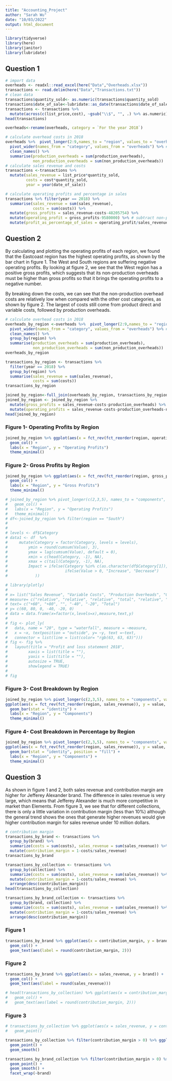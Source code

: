 ```yaml
---
title: "Accounting_Project"
author: "Sarah Wu"
date: "10/03/2022"
output: html_document
---
```


```r
library(tidyverse)
library(here)
library(janitor)
library(lubridate)
```

## Question 1

```r
# import data
overheads <- readxl::read_excel(here("Data","Overheads.xlsx"))
transactions <- read.delim(here("Data","Transactions.txt"))
# clean data
transactions$quantity_sold<- as.numeric(transactions$quantity_sold)
transactions$date_of_sale<-lubridate::as_date(transactions$date_of_sale, format = '%d/%m/%Y') 
transactions <- transactions %>% 
  mutate(across(c(list_price,cost), ~gsub("\\$", "", .) %>% as.numeric))
head(transactions)

overheads<-rename(overheads, category = `For the year 2018`)

# calculate overhead costs in 2018
overheads %>%  pivot_longer(2:9,names_to = "region", values_to = "overheads") %>% 
  pivot_wider(names_from = "category", values_from = "overheads") %>% #separate production and non-production costs in different columns
  clean_names() %>% 
  summarise(production_overheads = sum(production_overheads), 
            non_production_overheads = sum(non_production_overheads))  #summing up
# calculate sales revenue and costs
transactions <-transactions %>% 
  mutate(sales_revenue = list_price*quantity_sold, 
         costs = cost*quantity_sold,
         year = year(date_of_sale))

# calculate operating profits and percentage in sales
transactions %>% filter(year == 2018) %>% 
  summarise(sales_revenue = sum(sales_revenue), 
            costs = sum(costs)) %>% 
  mutate(gross_profits = sales_revenue-costs-48205754) %>% 
  mutate(operating_profit = gross_profits-9580000) %>% # subtract non-production overhead costs
  mutate(profit_as_percentage_of_sales = operating_profit/sales_revenue)
```

## Question 2

By calculating and plotting the operating profits of each region, we found that the Eastcoast region has the highest operating profits, as shown by the bar chart in figure 1. The West and South regions are suffering negative operating profits. By looking at figure 2, we see that the West region has a positive gross profits, which suggests that its non-production overheads must be higher than gross profits so that it brings the operating profits to a negative number.

By breaking down the costs, we can see that the non-production overhead costs are relatively low when compared with the other cost categories, as shown by figure 2. The largest of costs still come from product direct and variable costs, followed by production overheads.

```r

# calculate overhead costs in 2018
overheads_by_region <-overheads %>%  pivot_longer(2:9,names_to = "region", values_to = "overheads") %>% 
  pivot_wider(names_from = "category", values_from = "overheads") %>% #separate production and non-production costs in different columns
  clean_names() %>% 
  group_by(region) %>% 
  summarise(production_overheads = sum(production_overheads), 
            non_production_overheads = sum(non_production_overheads))  #summing up overhead costs across all regions
overheads_by_region

transactions_by_region <- transactions %>% 
  filter(year == 2018) %>% 
  group_by(region) %>% 
  summarise(sales_revenue = sum(sales_revenue), 
            costs = sum(costs))
transactions_by_region

joined_by_region<-full_join(overheads_by_region, transactions_by_region, by = "region")
joined_by_region <- joined_by_region %>% 
  mutate(gross_profits = sales_revenue-costs-production_overheads) %>% 
  mutate(operating_profits = sales_revenue-costs-production_overheads-non_production_overheads)
head(joined_by_region)
```

### Figure 1- Operating Profits by Region

```r

joined_by_region %>% ggplot(aes(x = fct_rev(fct_reorder(region, operating_profits)), y = operating_profits)) +
  geom_col() +
  labs(x = "Region", y = "Operating Profits")
  theme_minimal()

```

### Figure 2- Gross Profits by Region

```r
joined_by_region %>% ggplot(aes(x = fct_rev(fct_reorder(region, gross_profits)), y = gross_profits)) +
  geom_col() +
  labs(x = "Region", y = "Gross Profits")
  theme_minimal()

```

```r

# joined_by_region %>% pivot_longer(c(2,3,5), names_to = "components", values_to = "value") %>%  ggplot(aes(x = fct_rev(fct_reorder(region, operating_profits)), y = operating_profits)) +
#   geom_col() +
#   labs(x = "Region", y = "Operating Profits")
#   theme_minimal()
# df<-joined_by_region %>% filter(region == "South")
# 
# 
# levels <- df$Category
# data1 <- df  %>%
#     mutate(Category = factor(Category, levels = levels),
#         ymin = round(cumsum(Value), 3),
#         ymax = lag(cumsum(Value), default = 0),
#         xmin = c(head(Category, -1), NA),
#         xmax = c(tail(Category, -1), NA),
#         Impact = ifelse(Category %in% c(as.character(df$Category[1]), as.character(df$Category[nrow(df)])),"Budget",
#                         ifelse(Value > 0, "Increase", "Decrease")
#            ))

# library(plotly)
# 
# x= list("Sales Revenue", "Variable Costs", "Production Overheads", "Gross Profits", "Non-Production Overheads", "Operating Profits")
# measure= c("relative", "relative", "relative", "total", "relative", "total")
# text= c("+60", "+80", "", "-40", "-20", "Total")
# y= c(60, 80, 0, -40, -20, 0)
# data = data.frame(x=factor(x,levels=x),measure,text,y)
# 
# fig <- plot_ly(
#   data, name = "20", type = "waterfall", measure = ~measure,
#   x = ~x, textposition = "outside", y= ~y, text =~text,
#   connector = list(line = list(color= "rgb(63, 63, 63)")))
# fig <- fig %>%
#   layout(title = "Profit and loss statement 2018",
#         xaxis = list(title = ""),
#         yaxis = list(title = ""),
#         autosize = TRUE,
#         showlegend = TRUE)
# 
# fig

```

### Figure 3- Cost Breakdown by Region

```r

joined_by_region %>% pivot_longer(c(2,3,5), names_to = "components", values_to = "value") %>% 
ggplot(aes(x = fct_rev(fct_reorder(region, sales_revenue)), y = value, fill = components)) +
  geom_bar(stat = "identity") +
  labs(x = "Region", y = "Components")
  theme_minimal()

```

### Figure 4- Cost Breakdown in Percentage by Region

```r
joined_by_region %>% pivot_longer(c(2,3,5), names_to = "components", values_to = "value") %>% 
ggplot(aes(x = fct_rev(fct_reorder(region, sales_revenue)), y = value, fill = components)) +
  geom_bar(stat = "identity", position = "fill") +
  labs(x = "Region", y = "Components") +
  theme_minimal()


```

## Question 3

As shown in figure 1 and 2, both sales revenue and contribution margin are higher for Jefferey Alexander brand. The difference in sales revenue is very large, which means that Jefferey Alexander is much more competitive in market than Elements. From figure 3, we see that for different collections, there is only a little variation in contribution margin (less than 10%) although the general trend shows the ones that generate higher revenues would give higher contribution margin for sales revenue under 10 million dollars.

```r
# contribution margin
transactions_by_brand <- transactions %>% 
  group_by(brand) %>%
  summarize(costs = sum(costs), sales_revenue = sum(sales_revenue)) %>% 
  mutate(contribution_margin = 1-costs/sales_revenue)
transactions_by_brand

transactions_by_collection <- transactions %>% 
  group_by(collection) %>%
  summarize(costs = sum(costs), sales_revenue = sum(sales_revenue)) %>% 
  mutate(contribution_margin = 1-costs/sales_revenue) %>% 
  arrange(desc(contribution_margin))
head(transactions_by_collection)

transactions_by_brand_collection <- transactions %>% 
  group_by(brand, collection) %>%
  summarize(costs = sum(costs), sales_revenue = sum(sales_revenue)) %>% 
  mutate(contribution_margin = 1-costs/sales_revenue) %>% 
  arrange(desc(contribution_margin))
```

### Figure 1

```r
transactions_by_brand %>% ggplot(aes(x = contribution_margin, y = brand)) + 
  geom_col() +
  geom_text(aes(label = round(contribution_margin, 2)))
```

### Figure 2

```r

transactions_by_brand %>% ggplot(aes(x = sales_revenue, y = brand)) + 
  geom_col() +
  geom_text(aes(label = round(sales_revenue)))

```

```r
# head(transactions_by_collection) %>% ggplot(aes(x = contribution_margin, y = fct_reorder(collection, contribution_margin))) + 
#   geom_col() +
#   geom_text(aes(label = round(contribution_margin, 2)))
```

### Figure 3

```r

# transactions_by_collection %>% ggplot(aes(x = sales_revenue, y = contribution_margin)) +
#   geom_point()

transactions_by_collection %>% filter(contribution_margin > 0) %>% ggplot(aes(x = sales_revenue, y = contribution_margin)) +
  geom_point() +
  geom_smooth() 

transactions_by_brand_collection %>% filter(contribution_margin > 0) %>% ggplot(aes(x = sales_revenue, y = contribution_margin)) +
  geom_point() +
  geom_smooth() +
  facet_wrap(~brand)

```
